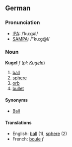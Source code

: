 ==German==
===Pronunciation===
*[[w:IPA|IPA]]: /ˈkuːgəl/
*[[w:SAMPA|SAMPA]]: /"ku:g@l/

===Noun===
'''Kugel''' ''f'' (''pl: [[Kugeln]]'')

# [[ball]]
# [[sphere]]
# [[orb]]
# [[bullet]]

====Synonyms====
*[[Ball]]

====Translations====
*English: [[ball]] (1), [[sphere]] (2)
*French: [[boule]] ''f''